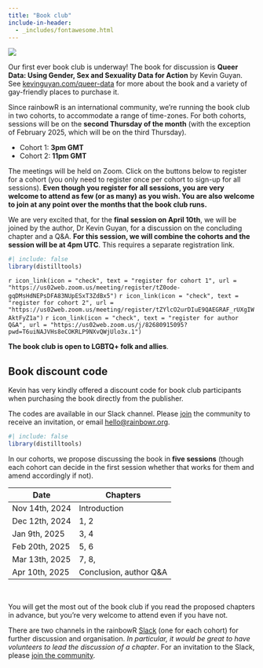 ```yaml
---
title: "Book club"
include-in-header: 
  - _includes/fontawesome.html
---
```

:::{.aside}
![](images/book-club/queer-data.jpeg)
:::

Our first ever book club is underway! The book for discussion is **Queer Data: Using Gender, Sex and Sexuality Data for Action** by Kevin Guyan. See [kevinguyan.com/queer-data](https://kevinguyan.com/queer-data/){target="_blank"} for more about the book and a variety of gay-friendly places to purchase it.

Since rainbowR is an international community, we're running the book club in two cohorts, to accommodate a range of time-zones. For both cohorts, sessions will be on the **second Thursday of the month** (with the exception of February 2025, which will be on the third Thursday).

- Cohort 1: **3pm GMT**
- Cohort 2: **11pm GMT**

The meetings will be held on Zoom. Click on the buttons below to register for a cohort (you only need to register once per cohort to sign-up for all sessions). **Even though you register for all sessions, you are very welcome to attend as few (or as many) as you wish. You are also welcome to join at any point over the months that the book club runs.** 

We are very excited that, for the **final session on April 10th**, we will be joined by the author, Dr Kevin Guyan, for a discussion on the concluding chapter and a Q&A. **For this session, we will combine the cohorts and the session will be at 4pm UTC**. This requires a separate registration link.

```r
#| include: false
library(distilltools)
```

`r icon_link(icon = "check",
text = "register for cohort 1",
url = "https://us02web.zoom.us/meeting/register/tZ0ode-gqDMsHdNEPsDFA83NUpESxT3ZdBx5")`
`r icon_link(icon = "check",
text = "register for cohort 2",
url = "https://us02web.zoom.us/meeting/register/tZYlcO2urDIuE9QAEGRAF_rUXgIWAktFyZ1a")`
`r icon_link(icon = "check",
text = "register for author Q&A",
url = "https://us02web.zoom.us/j/82680915095?pwd=T6uiNAJVHs8eCOKRLP9NXvQWjUlo3x.1")`

**The book club is open to LGBTQ+ folk and allies**.

:::{.callout-note}
## Book discount code
Kevin has very kindly offered a discount code for book club participants when purchasing the book directly from the publisher. 

The codes are available in our Slack channel. Please [join](https://rainbowr.org/join) the community to receive an invitation, or email [hello@rainbowr.org](mailto:hello@rainbowr.org).
:::

```r
#| include: false
library(distilltools)
```

In our cohorts, we propose discussing the book in **five sessions** (though each cohort can decide in the first session whether that works for them and amend accordingly if not). 

| Date           | Chapters         |
|----------------|------------------|
| Nov 14th, 2024 | Introduction     |
| Dec 12th, 2024 | 1, 2             |
| Jan 9th, 2025  | 3, 4             |
| Feb 20th, 2025 | 5, 6             |
| Mar 13th, 2025 | 7, 8,            |
| Apr 10th, 2025 | Conclusion, author Q&A |

</br>

You will get the most out of the book club if you read the proposed chapters in advance, but you're very welcome to attend even if you have not.

There are two channels in the rainbowR [Slack](https://rainbowr.slack.com) (one for each cohort) for further discussion and organisation. *In particular, it would be great to have volunteers to lead the discussion of a chapter*. For an invitation to the Slack, please [join the community](https://docs.google.com/forms/d/1y7SOWE3IW-fpR_5Cd4mK-CMUpFZ-hvhY4cTj34JqTVE/){target="_blank"}.



